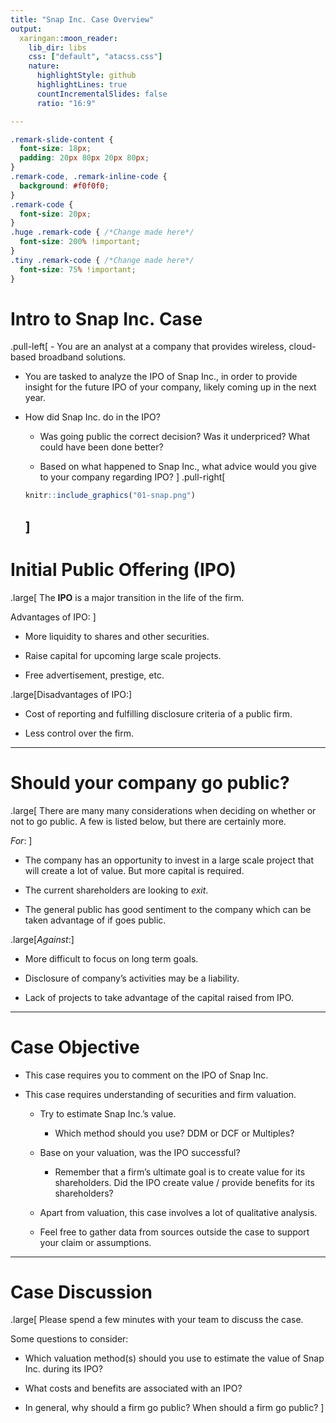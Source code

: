 ```yaml
---
title: "Snap Inc. Case Overview"
output:
  xaringan::moon_reader:
    lib_dir: libs
    css: ["default", "atacss.css"]
    nature:
      highlightStyle: github
      highlightLines: true
      countIncrementalSlides: false
      ratio: "16:9"

---
```

```css
.remark-slide-content {
  font-size: 18px;
  padding: 20px 80px 20px 80px;
}
.remark-code, .remark-inline-code {
  background: #f0f0f0;
}
.remark-code {
  font-size: 20px;
}
.huge .remark-code { /*Change made here*/
  font-size: 200% !important;
}
.tiny .remark-code { /*Change made here*/
  font-size: 75% !important;
}
```

# Intro to Snap Inc. Case

.pull-left[
- You are an analyst at a company that provides wireless, cloud-based broadband solutions.

- You are tasked to analyze the IPO of Snap Inc., in order to provide insight for the future IPO of your company, likely coming up in the next year.

- How did Snap Inc. do in the IPO?
  - Was going public the correct decision? Was it underpriced? What could have been done better?
  
  - Based on what happened to Snap Inc., what advice would you give to your company regarding IPO?
]
.pull-right[
```r
knitr::include_graphics("01-snap.png")
```
]
---

# Initial Public Offering (IPO)
.large[
The **IPO** is a major transition in the life of the firm.

Advantages of IPO:
]

- More liquidity to shares and other securities.

- Raise capital for upcoming large scale projects.

- Free advertisement, prestige, etc.

.large[Disadvantages of IPO:]

- Cost of reporting and fulfilling disclosure criteria of a public firm.

- Less control over the firm.

---

# Should your company go public?
.large[
There are many many considerations when deciding on whether or not to go public. A few is listed below, but there are certainly more.

*For*:
]

- The company has an opportunity to invest in a large scale project that will create a lot of value. But more capital is required.

- The current shareholders are looking to *exit*.

- The general public has good sentiment to the company which can be taken advantage of if goes public.

.large[*Against*:]

- More difficult to focus on long term goals.

- Disclosure of company's activities may be a liability.

- Lack of projects to take advantage of the capital raised from IPO.

---

# Case Objective
- This case requires you to comment on the IPO of Snap Inc.

- This case requires understanding of securities and firm valuation.

  - Try to estimate Snap Inc.'s value.
      - Which method should you use? DDM or DCF or Multiples?
    
  - Base on your valuation, was the IPO successful?
      - Remember that a firm's ultimate goal is to create value for its shareholders. Did the IPO create value / provide benefits for its shareholders?
      
  - Apart from valuation, this case involves a lot of qualitative analysis.
  
  - Feel free to gather data from sources outside the case to support your claim or assumptions.

---
# Case Discussion

.large[
Please spend a few minutes with your team to discuss the case.

Some questions to consider:

- Which valuation method(s) should you use to estimate the value of Snap Inc. during its IPO?

- What costs and benefits are associated with an IPO?

- In general, why should a firm go public? When should a firm go public?
]
